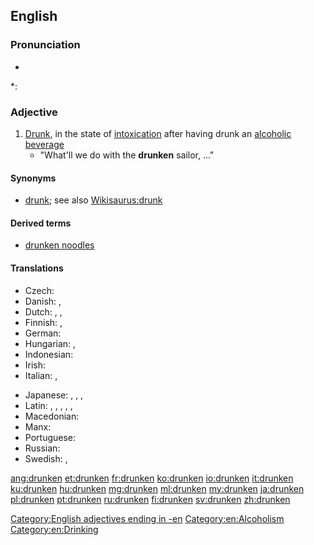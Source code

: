 ==English==

===Pronunciation===
* {{audio|en-us-drunken.ogg|Audio (US)}}

*: {{rhymes|ʌŋkən}}

===Adjective===
{{en-adj}}

# [[drunk|Drunk]], in the state of [[intoxication]] after having drunk an [[alcohol]]ic [[beverage]]
#* "What'll we do with the '''drunken''' sailor, ..."

====Synonyms====
* [[drunk]]; see also [[Wikisaurus:drunk]]

====Derived terms====
* [[drunken noodles]]

====Translations====
{{trans-top|In the state of alcoholic intoxication}}
* Czech: {{t-|cs|opilý}}
* Danish: {{t+|da|beruset}}, {{t+|da|fuld}}
* Dutch: {{t+|nl|dronken}}, {{t+|nl|zat}}, {{t+|nl|beschonken}}
* Finnish: {{t+|fi|humalainen}}, {{t-|fi|juopunut}}
* German: {{t+|de|betrunken}}
* Hungarian: {{t+|hu|részeg}}, {{t+|hu|ittas}}
* Indonesian: {{t+|id|mabuk}}
* Irish: {{t-|ga|meisciúil}}
* Italian: {{t+|it|ubriaco}}, {{t+|it|ebbro}}
{{trans-mid}}
* Japanese: {{t|ja|酔っ払い|tr=[[よっぱらい]], yopparai|sc=Jpan}}, {{t|ja|酔っ払う|tr=[[よっぱらう]], yopparau|sc=Jpan}}, {{t|ja|酔い|tr=[[よい]], yoi|sc=Jpan}}, {{t|ja|酔う|tr=[[よう]], you|sc=Jpan}}
* Latin: {{t-|la|ēbrius|m}}, {{t-|la|ēbria|f}}, {{t-|la|ēbrium|n}}, {{t-|la|pōtus|m}}, {{t-|la|-pota|f|alt=pōta}}, {{t-|la|pōtum|n}}
* Macedonian: {{t-|mk|пијан|m|tr=píjan}}
* Manx: {{t-|gv|meshtoil}}
* Portuguese: {{t+|pt|bêbado|m}}
* Russian: {{t+|ru|пьяный}}
* Swedish: {{t+|sv|drucken}}, {{t+|sv|full}}
{{trans-bottom}}

[[Category:English adjectives ending in -en]]
[[Category:en:Alcoholism]]
[[Category:en:Drinking]]

[[ang:drunken]]
[[et:drunken]]
[[fr:drunken]]
[[ko:drunken]]
[[io:drunken]]
[[it:drunken]]
[[ku:drunken]]
[[hu:drunken]]
[[mg:drunken]]
[[ml:drunken]]
[[my:drunken]]
[[ja:drunken]]
[[pl:drunken]]
[[pt:drunken]]
[[ru:drunken]]
[[fi:drunken]]
[[sv:drunken]]
[[zh:drunken]]